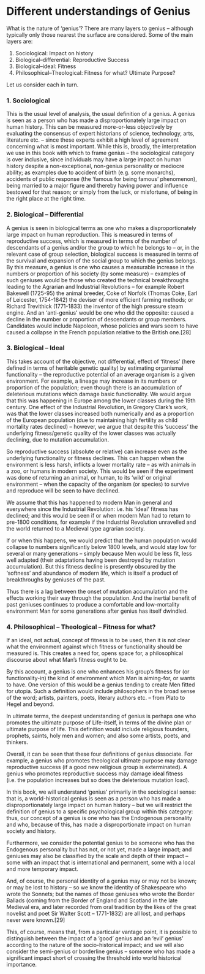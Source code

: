 # Different understandings of Genius

What is the nature of ‘genius’? There are many layers to genius – although typically only those nearest the surface are considered. Some of the main layers are:

1. Sociological: Impact on history
2. Biological–differential: Reproductive Success
3. Biological–ideal: Fitness
4. Philosophical–Theological: Fitness for what? Ultimate Purpose?

Let us consider each in turn.

### 1. Sociological {-}

This is the usual level of analysis, the usual definition of a genius. A genius is seen as a person who has made a disproportionately large impact on human history. This can be measured more-or-less objectively by evaluating the consensus of expert historians of science, technology, arts, literature etc. – since these experts exhibit a high level of agreement concerning what is most important.
While this is, broadly, the interpretation we use in this book with which to frame genius – the sociological category is over inclusive, since individuals may have a large impact on human history despite a non-exceptional, non-genius personality or mediocre ability; as examples due to accident of birth (e.g. some monarchs), accidents of public response (the ‘famous for being famous’ phenomenon), being married to a major figure and thereby having power and influence bestowed for that reason; or simply from the luck, or misfortune, of being in the right place at the right time.

### 2. Biological – Differential {-}

A genius is seen in biological terms as one who makes a disproportionately large impact on human reproduction. This is measured in terms of reproductive success, which is measured in terms of the number of descendants of a genius and/or the group to which he belongs to – or, in the relevant case of group selection, biological success is measured in terms of the survival and expansion of the social group to which the genius belongs.
By this measure, a genius is one who causes a measurable increase in the numbers or proportion of his society (by some measure) – examples of such geniuses would be those who created the technical breakthroughs leading to the Agrarian and Industrial Revolutions – for example Robert Bakewell (1725-95) the animal breeder, Coke of Norfolk (Thomas Coke, Earl of Leicester, 1754-1842) the deviser of more efficient farming methods; or Richard Trevithick (1771-1833) the inventor of the high pressure steam engine.
And an ‘anti-genius’ would be one who did the opposite: caused a decline in the number or proportion of descendants or group members. Candidates would include Napoleon, whose policies and wars seem to have caused a collapse in the French population relative to the British one.[28]

### 3. Biological – Ideal {-}

This takes account of the objective, not differential, effect of ‘fitness’ (here defined in terms of heritable genetic quality) by estimating organismal functionality – the reproductive potential of an average organism is a given environment.
For example, a lineage may increase in its numbers or proportion of the population; even though there is an accumulation of deleterious mutations which damage basic functionality. We would argue that this was happening in Europe among the lower classes during the 19th century. One effect of the Industrial Revolution, in Gregory Clark’s work, was that the lower classes increased both numerically and as a proportion of the European population (due to maintaining high fertility as child mortality rates declined) – however, we argue that despite this ‘success’ the underlying fitness/genetic quality of the lower classes was actually declining, due to mutation accumulation.

So reproductive success (absolute or relative) can increase even as the underlying functionality or fitness declines. This can happen when the environment is less harsh, inflicts a lower mortality rate – as with animals in a zoo, or humans in modern society. This would be seen if the experiment was done of returning an animal, or human, to its ‘wild’ or original environment – when the capacity of the organism (or species) to survive and reproduce will be seen to have declined.

We assume that this has happened to modern Man in general and everywhere since the Industrial Revolution: i.e. his ‘ideal’ fitness has declined; and this would be seen if or when modern Man had to return to pre-1800 conditions, for example if the Industrial Revolution unravelled and the world returned to a Medieval type agrarian society.

If or when this happens, we would predict that the human population would collapse to numbers significantly below 1800 levels, and would stay low for several or many generations – simply because Men would be less fit, less well adapted (their adaptations having been destroyed by mutation accumulation). But this fitness decline is presently obscured by the ‘softness’ and abundance of modern life, which is itself a product of breakthroughs by geniuses of the past.

Thus there is a lag between the onset of mutation accumulation and the effects working their way through the population. And the inertial benefit of past geniuses continues to produce a comfortable and low-mortality environment Man for some generations after genius has itself dwindled.

### 4. Philosophical – Theological – Fitness for what? {-}

If an ideal, not actual, concept of fitness is to be used, then it is not clear what the environment against which fitness or functionality should be measured is. This creates a need for, opens space for, a philosophical discourse about what Man’s fitness ought to be.

By this account, a genius is one who enhances his group’s fitness for (or functionality-in) the kind of environment which Man is aiming-for, or wants to have. One version of this would be a genius tending to create Men fitted for utopia. Such a definition would include philosophers in the broad sense of the word; artists, painters, poets, literary authors etc. – from Plato to Hegel and beyond.

In ultimate terms, the deepest understanding of genius is perhaps one who promotes the ultimate purpose of Life-itself, in terms of the divine plan or ultimate purpose of life. This definition would include religious founders, prophets, saints, holy men and women; and also some artists, poets, and thinkers.

Overall, it can be seen that these four definitions of genius dissociate. For example, a genius who promotes theological ultimate purpose may damage reproductive success (if a good new religious group is exterminated). A genius who promotes reproductive success may damage ideal fitness (i.e. the population increases but so does the deleterious mutation load).

In this book, we will understand ‘genius’ primarily in the sociological sense: that is, a world-historical genius is seen as a person who has made a disproportionately large impact on human history – but we will restrict the definition of genius to a specific psychological group within this category: thus, our concept of a genius is one who has the Endogenous personality and who, because of this, has made a disproportionate impact on human society and history.

Furthermore, we consider the potential genius to be someone who has the Endogenous personality but has not, or not yet, made a large impact; and geniuses may also be classified by the scale and depth of their impact – some with an impact that is international and permanent, some with a local and more temporary impact.

And, of course, the personal identity of a genius may or may not be known; or may be lost to history – so we know the identity of Shakespeare who wrote the Sonnets; but the names of those geniuses who wrote the Border Ballads (coming from the Border of England and Scotland in the late Medieval era, and later recorded from oral tradition by the likes of the great novelist and poet Sir Walter Scott – 1771-1832) are all lost, and perhaps never were known.[29]

This, of course, means that, from a particular vantage point, it is possible to distinguish between the impact of a ‘good’ genius and an ‘evil’ genius’ according to the nature of the socio-historical impact; and we will also consider the semi-genius or borderline genius – someone who has made a significant impact short of crossing the threshold into world historical importance.

